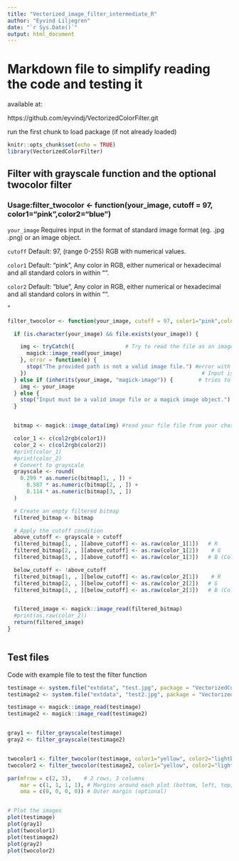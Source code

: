 ```yaml
---
title: "Vectorized_image_filter_intermediate_R"
author: "Eyvind Liljegren"
date: "`r Sys.Date()`"
output: html_document
---
```

# Markdown file to simplify reading the code and testing it

available at: 

https://github.com/eyvindj/VectorizedColorFilter.git

run the first chunk to load package (if not already loaded)
```r
knitr::opts_chunk$set(echo = TRUE)
library(VectorizedColorFilter)

```

## Filter with grayscale function and the optional twocolor filter

### Usage:filter_twocolor <- function(your_image, cutoff = 97,         color1="pink",color2="blue")
 
`your_image` Requires input in the format of standard image format (eg. .jpg .png) or an image object.

`cutoff` Default: 97, (range 0-255) RGB with numerical values.

`color1` Default: "pink", Any color in RGB, either numerical or hexadecimal and all standard colors in  within "".

`color2` Default: "blue", Any color in RGB, either numerical or hexadecimal and all standard colors in  within "".


"
```r
filter_twocolor <- function(your_image, cutoff = 97, color1="pink",color2="blue") {

  if (is.character(your_image) && file.exists(your_image)) {

    img <- tryCatch({                # Try to read the file as an image
      magick::image_read(your_image)
    }, error = function(e) {
      stop("The provided path is not a valid image file.") #error with message
    })                                                       # Input is already an image object
  } else if (inherits(your_image, "magick-image")) {        # tries to read as an image and brings its class
    img <- your_image
  } else {
    stop("Input must be a valid image file or a magick image object.")  # if not image or filepath
  }


  bitmap <- magick::image_data(img) #read your file file from your chosen filepath (preferably in project directory)

  color_1 <- c(col2rgb(color1))
  color_2 <- c(col2rgb(color2))
  #print(color_1)
  #print(color_2)
  # Convert to grayscale
  grayscale <- round(
    0.299 * as.numeric(bitmap[1, , ]) +
      0.587 * as.numeric(bitmap[2, , ]) +
      0.114 * as.numeric(bitmap[3, , ])
  )

  # Create an empty filtered bitmap
  filtered_bitmap <- bitmap

  # Apply the cutoff condition
  above_cutoff <- grayscale > cutoff
  filtered_bitmap[1, , ][above_cutoff] <- as.raw(color_1[1])   # R
  filtered_bitmap[2, , ][above_cutoff] <- as.raw(color_1[2])    # G
  filtered_bitmap[3, , ][above_cutoff] <- as.raw(color_1[3])   # B (Color_1)

  below_cutoff <- !above_cutoff
  filtered_bitmap[1, , ][below_cutoff] <- as.raw(color_2[1])    # R
  filtered_bitmap[2, , ][below_cutoff] <- as.raw(color_2[2])   # G
  filtered_bitmap[3, , ][below_cutoff] <- as.raw(color_2[3])   # B (Color_2)


  filtered_image <- magick::image_read(filtered_bitmap)
  #print(as.raw(color_2))
  return(filtered_image)
}



```

## Test files

Code with example file to test the filter function

```r


testimage <- system.file("extdata", "test.jpg", package = "VectorizedColorFilter")
testimage2 <- system.file("extdata", "test2.jpg", package = "VectorizedColorFilter")

testimage <- magick::image_read(testimage)
testimage2 <- magick::image_read(testimage2)


gray1 <- filter_grayscale(testimage)
gray2 <- filter_grayscale(testimage2)


twocolor1 <- filter_twocolor(testimage, color1="yellow", color2="lightblue")
twocolor2 <- filter_twocolor(testimage2, color1="yellow", color2="lightblue")

par(mfrow = c(2, 3),    # 2 rows, 3 columns
    mar = c(1, 1, 1, 1), # Margins around each plot (bottom, left, top, right)
    oma = c(0, 0, 0, 0)) # Outer margin (optional)


# Plot the images
plot(testimage)
plot(gray1)
plot(twocolor1)
plot(testimage2)
plot(gray2)
plot(twocolor2)
```


